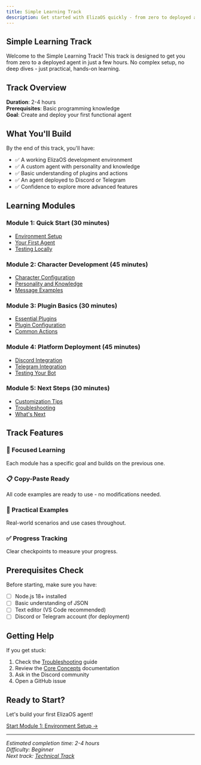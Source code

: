 ```yaml
---
title: Simple Learning Track
description: Get started with ElizaOS quickly - from zero to deployed agent
---
```


## Simple Learning Track

Welcome to the Simple Learning Track! This track is designed to get you from zero to a deployed
agent in just a few hours. No complex setup, no deep dives - just practical, hands-on learning.

## Track Overview

**Duration**: 2-4 hours  
**Prerequisites**: Basic programming knowledge  
**Goal**: Create and deploy your first functional agent

## What You'll Build

By the end of this track, you'll have:

- ✅ A working ElizaOS development environment
- ✅ A custom agent with personality and knowledge
- ✅ Basic understanding of plugins and actions
- ✅ An agent deployed to Discord or Telegram
- ✅ Confidence to explore more advanced features

## Learning Modules

### Module 1: Quick Start (30 minutes)

- [Environment Setup](./01-environment-setup)
- [Your First Agent](./02-first-agent)
- [Testing Locally](./03-local-testing)

### Module 2: Character Development (45 minutes)

- [Character Configuration](./04-character-config)
- [Personality and Knowledge](./05-personality-knowledge)
- [Message Examples](./06-message-examples)

### Module 3: Plugin Basics (30 minutes)

- [Essential Plugins](./07-essential-plugins)
- [Plugin Configuration](./08-plugin-config)
- [Common Actions](./09-common-actions)

### Module 4: Platform Deployment (45 minutes)

- [Discord Integration](./10-discord-setup)
- [Telegram Integration](./11-telegram-setup)
- [Testing Your Bot](./12-bot-testing)

### Module 5: Next Steps (30 minutes)

- [Customization Tips](./13-customization)
- [Troubleshooting](./14-troubleshooting)
- [What's Next](./15-whats-next)

## Track Features

### 🎯 Focused Learning

Each module has a specific goal and builds on the previous one.

### 📋 Copy-Paste Ready

All code examples are ready to use - no modifications needed.

### 🔧 Practical Examples

Real-world scenarios and use cases throughout.

### ✅ Progress Tracking

Clear checkpoints to measure your progress.

## Prerequisites Check

Before starting, make sure you have:

- [ ] Node.js 18+ installed
- [ ] Basic understanding of JSON
- [ ] Text editor (VS Code recommended)
- [ ] Discord or Telegram account (for deployment)

## Getting Help

If you get stuck:

1. Check the [Troubleshooting](./14-troubleshooting) guide
2. Review the [Core Concepts](../../core-concepts/) documentation
3. Ask in the Discord community
4. Open a GitHub issue

## Ready to Start?

Let's build your first ElizaOS agent!

[Start Module 1: Environment Setup →](./01-environment-setup)

---

_Estimated completion time: 2-4 hours_  
_Difficulty: Beginner_  
_Next track: [Technical Track](../technical/)_
